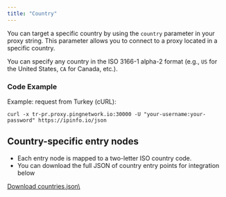 ```yaml
---
title: "Country"
---
```


You can target a specific country by using the `country` parameter in your proxy string. This parameter allows you to connect to a proxy located in a specific country.

You can specify any country in the ISO 3166-1 alpha-2 format (e.g., `US` for the United States, `CA` for Canada, etc.).

### Code Example

Example: request from Turkey (cURL):

```
curl -x tr-pr.proxy.pingnetwork.io:30000 -U "your-username:your-password" https://ipinfo.io/json
```

## Country-specific entry nodes

- Each entry node is mapped to a two-letter ISO country code.
- You can download the full JSON of country entry points for integration below

<Frame>
  <a href="/files/countries.json" download\>Download countries.json\</a\>
</Frame>